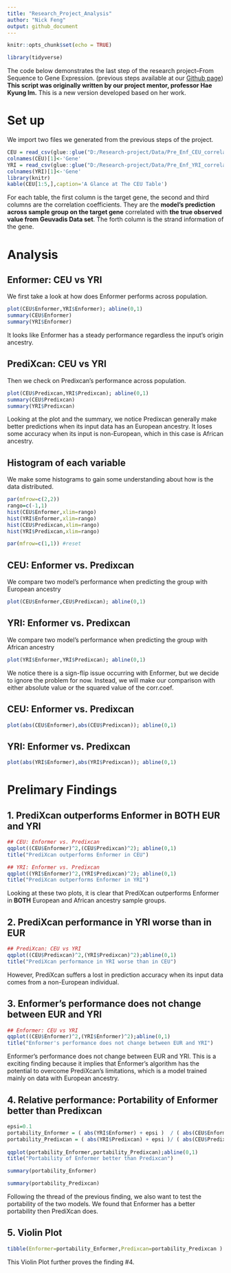 ```yaml
---
title: "Research_Project_Analysis"
author: "Nick Feng"
output: github_document
---
```


```r
knitr::opts_chunk$set(echo = TRUE)
```

```r
library(tidyverse)
```

The code below demonstrates the last step of the research project--From Sequence to Gene Expression. (previous steps available at our [Github page](https://github.com/NickuFeng/Research-Project)) **This script was originally written by our project mentor, professor Hae Kyung Im.** This is a new version developed based on her work. 

# Set up

We import two files we generated from the previous steps of the project.
```r
CEU = read_csv(glue::glue("D:/Research-project/Data/Pre_Enf_CEU_correlation_table.csv"))
colnames(CEU)[1]<-'Gene'
YRI = read_csv(glue::glue("D:/Research-project/Data/Pre_Enf_YRI_correlation_table.csv"))
colnames(YRI)[1]<-'Gene'
library(knitr)
kable(CEU[1:5,],caption='A Glance at The CEU Table')
```
For each table, the first column is the target gene, the second and third columns are the correlation coefficients. They are the __model's prediction across sample group on the target gene__ correlated with __the true observed value from Geuvadis Data set__. The forth column is the strand information of the gene. 

# Analysis 

## Enformer: CEU vs YRI
We first take a look at how does Enformer performs across population.
```r
plot(CEU$Enformer,YRI$Enformer); abline(0,1)
summary(CEU$Enformer)
summary(YRI$Enformer)
```
It looks like Enformer has a steady performance regardless the input's origin ancestry.

## PrediXcan: CEU vs YRI
Then we check on Predixcan's performance across population.
```r
plot(CEU$Predixcan,YRI$Predixcan); abline(0,1)
summary(CEU$Predixcan)
summary(YRI$Predixcan)
```
Looking at the plot and the summary, we notice Predixcan generally make better predictions when its input data has an European ancestry. It loses some accuracy when its input is non-European, which in this case is African ancestry.

## Histogram of each variable
We make some histograms to gain some understanding about how is the data distributed.
```r
par(mfrow=c(2,2))
rango=c(-1,1)
hist(CEU$Enformer,xlim=rango)
hist(YRI$Enformer,xlim=rango)
hist(CEU$Predixcan,xlim=rango)
hist(YRI$Predixcan,xlim=rango)

par(mfrow=c(1,1)) #reset
```

## CEU: Enformer vs. Predixcan

We compare two model's performance when predicting the group with European ancestry
```r
plot(CEU$Enformer,CEU$Predixcan); abline(0,1)
```

## YRI: Enformer vs. Predixcan

We compare two model's performance when predicting the group with African ancestry
```r
plot(YRI$Enformer,YRI$Predixcan); abline(0,1)
```

We notice there is a sign-flip issue occurring with Enformer, but we decide to ignore the problem for now. Instead, we will make our comparison with either absolute value or the squared value of the corr.coef. 

## CEU: Enformer vs. Predixcan

```r
plot(abs(CEU$Enformer),abs(CEU$Predixcan)); abline(0,1)
```

## YRI: Enformer vs. Predixcan

```r

plot(abs(YRI$Enformer),abs(YRI$Predixcan)); abline(0,1)
```

# Prelimary Findings

## 1. PrediXcan outperforms Enformer in BOTH EUR and YRI

```r
## CEU: Enformer vs. Predixcan
qqplot((CEU$Enformer)^2,(CEU$Predixcan)^2); abline(0,1)
title("PrediXcan outperforms Enformer in CEU")
```
```r
## YRI: Enformer vs. Predixcan
qqplot((YRI$Enformer)^2,(YRI$Predixcan)^2); abline(0,1)
title("PrediXcan outperforms Enformer in YRI")
```

Looking at these two plots, it is clear that PrediXcan outperforms Enformer in **BOTH** European and African ancestry sample groups.

## 2. PrediXcan performance in YRI worse than in EUR

```r
## PrediXcan: CEU vs YRI
qqplot((CEU$Predixcan)^2,(YRI$Predixcan)^2);abline(0,1)
title("PrediXcan performance in YRI worse than in CEU")
```

However, PrediXcan suffers a lost in prediction accuracy when its input data comes from a non-European individual. 

## 3. Enformer's performance does not change between EUR and YRI

```r
## Enformer: CEU vs YRI
qqplot((CEU$Enformer)^2,(YRI$Enformer)^2);abline(0,1)
title("Enformer's performance does not change between EUR and YRI")
```

Enformer's performance does not change between EUR and YRI. This is a exciting finding because it implies that Enformer's algorithm has the potential to overcome PrediXcan's limitations, which is a model trained mainly on data with European ancestry. 

## 4. Relative performance: Portability of Enformer better than Predixcan

```r
epsi=0.1
portability_Enformer = ( abs(YRI$Enformer) + epsi )  / ( abs(CEU$Enformer)  + epsi )
portability_Predixcan = ( abs(YRI$Predixcan) + epsi )/ ( abs(CEU$Predixcan) + epsi )
 
qqplot(portability_Enformer,portability_Predixcan);abline(0,1)
title("Portability of Enformer better than Predixcan")
```
```r
summary(portability_Enformer)
```
```r
summary(portability_Predixcan)
```

Following the thread of the previous finding, we also want to test the portability of the two models. We found that Enformer has a better portability then PrediXcan does.

## 5. Violin Plot

```r
tibble(Enformer=portability_Enformer,Predixcan=portability_Predixcan )  %>% pivot_longer(cols = c(Enformer,Predixcan),names_to="type",values_to="portability") %>% ggplot(aes(type,portability)) + geom_violin() + geom_boxplot(width=0.3) + geom_jitter(size=2,col='gray') + theme_bw(base_size = 15) + ggtitle("Enformer Portability to YRI Higher than Predixcan")
```

This Violin Plot further proves the finding #4. 